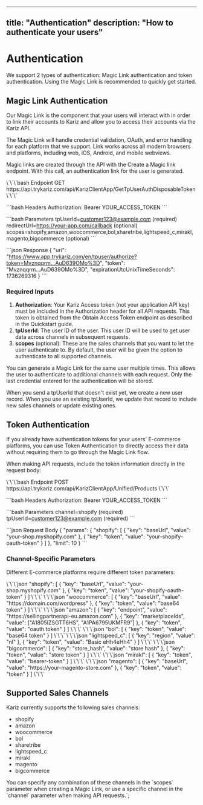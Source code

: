 
---
title: "Authentication"
description: "How to authenticate your users"
---

# Authentication

We support 2 types of authentication: Magic Link authentication and token authentication. Using the Magic Link is recommended to quickly get started.

## Magic Link Authentication

Our Magic Link is the component that your users will interact with in order to link their accounts to Kariz and allow you to access their accounts via the Kariz API.

<Note>
The Magic Link will handle credential validation, OAuth, and error handling for each platform that we support. Link works across all modern browsers and platforms, including web, iOS, Android, and mobile webviews.
</Note>

Magic links are created through the API with the Create a Magic link endpoint. With this call, an authentication link for the user is generated.

<CodeGroup>
\`\`\`bash Endpoint
GET https://api.trykariz.com/api/KarizClientApp/GetTpUserAuthDisposableToken
\`\`\`

\`\`\`bash Headers
Authorization: Bearer YOUR_ACCESS_TOKEN
\`\`\`

\`\`\`bash Parameters
tpUserId=customer123@example.com (required)
redirectUrl=https://your-app.com/callback (optional)
scopes=shopify,amazon,woocommerce,bol,sharetribe,lightspeed_c,mirakl,magento,bigcommerce (optional)
\`\`\`

\`\`\`json Response
{
  "uri": "https://www.app.trykariz.com/en/tpuser/authorize?token=Mvznqqrm...AuD639OMo%3D",
  "token": "Mvznqqrm...AuD639OMo%3D",
  "expirationUtcUnixTimeSeconds": 1736269316
}
\`\`\`
</CodeGroup>

### Required Inputs

1. **Authorization**: Your Kariz Access token (not your application API key) must be included in the Authorization header for all API requests. This token is obtained from the Obtain Access Token endpoint as described in the Quickstart guide.
2. **tpUserId**: The user ID of the user. This user ID will be used to get user data across channels in subsequent requests.
3. **scopes** (optional): These are the sales channels that you want to let the user authenticate to. By default, the user will be given the option to authenticate to all supported channels.

You can generate a Magic Link for the same user multiple times. This allows the user to authenticate to additional channels with each request. Only the last credential entered for the authentication will be stored.

<Note>
When you send a tpUserId that doesn't exist yet, we create a new user record. When you use an existing tpUserId, we update that record to include new sales channels or update existing ones.
</Note>

## Token Authentication

If you already have authentication tokens for your users' E-commerce platforms, you can use Token Authentication to directly access their data without requiring them to go through the Magic Link flow.

When making API requests, include the token information directly in the request body:

<CodeGroup>
\`\`\`bash Endpoint
POST https://api.trykariz.com/api/KarizClientApp/Unified/Products
\`\`\`

\`\`\`bash Headers
Authorization: Bearer YOUR_ACCESS_TOKEN
\`\`\`

\`\`\`bash Parameters
channel=shopify (required)
tpUserId=customer123@example.com (required)
\`\`\`

\`\`\`json Request Body
{
  "params": {
    "shopify": [
      {
        "key": "baseUrl",
        "value": "your-shop.myshopify.com"
      },
      {
        "key": "token",
        "value": "your-shopify-oauth-token"
      }
    ]
  },
  "limit": 10
}
\`\`\`
</CodeGroup>

### Channel-Specific Parameters

Different E-commerce platforms require different token parameters:

<Accordion title="Shopify">
\`\`\`json
"shopify": [
  {
    "key": "baseUrl",
    "value": "your-shop.myshopify.com"
  },
  {
    "key": "token",
    "value": "your-shopify-oauth-token"
  }
]
\`\`\`
</Accordion>

<Accordion title="WooCommerce">
\`\`\`json
"woocommerce": [
  {
    "key": "baseUrl",
    "value": "https://domain.com/wordpress"
  },
  {
    "key": "token",
    "value": "base64 token"
  }
]
\`\`\`
</Accordion>

<Accordion title="Amazon">
\`\`\`json
"amazon": [
  {
    "key": "endpoint",
    "value": "https://sellingpartnerapi-eu.amazon.com"
  },
  {
    "key": "marketplaceIds",
    "value": ["A1805IZSGTT6HS", "A1PA6795UKMFR9"]
  },
  {
    "key": "token",
    "value": "oauth token"
  }
]
\`\`\`
</Accordion>

<Accordion title="Bol">
\`\`\`json
"bol": [
  {
    "key": "token",
    "value": "base64 token"
  }
]
\`\`\`
</Accordion>

<Accordion title="Lightspeed">
\`\`\`json
"lightspeed_c": [
  {
    "key": "region",
    "value": "nl"
  },
  {
    "key": "token",
    "value": "Basic eHh4eHh4"
  }
]
\`\`\`
</Accordion>

<Accordion title="BigCommerce">
\`\`\`json
"bigcommerce": [
  {
    "key": "store_hash",
    "value": "store hash"
  },
  {
    "key": "token",
    "value": "store token"
  }
]
\`\`\`
</Accordion>

<Accordion title="Mirakl">
\`\`\`json
"mirakl": [
  {
    "key": "token",
    "value": "bearer-token"
  }
]
\`\`\`
</Accordion>

<Accordion title="Magento">
\`\`\`json
"magento": [
  {
    "key": "baseUrl",
    "value": "https://your-magento-store.com"
  },
  {
    "key": "token",
    "value": "token"
  }
]
\`\`\`
</Accordion>

## Supported Sales Channels

Kariz currently supports the following sales channels:

- shopify
- amazon
- woocommerce
- bol
- sharetribe
- lightspeed_c
- mirakl
- magento
- bigcommerce

You can specify any combination of these channels in the \`scopes\` parameter when creating a Magic Link, or use a specific channel in the \`channel\` parameter when making API requests.`;
